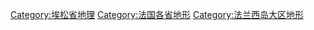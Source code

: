 [[Category:埃松省地理|Category:埃松省地理]]
[[Category:法国各省地形|Category:法国各省地形]]
[[Category:法兰西岛大区地形|Category:法兰西岛大区地形]]